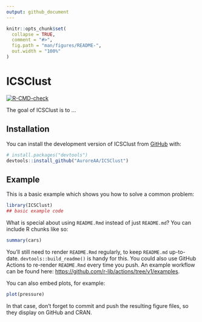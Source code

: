 ```yaml
---
output: github_document
---
```


<!-- README.md is generated from README.Rmd. Please edit that file -->

```r
knitr::opts_chunk$set(
  collapse = TRUE,
  comment = "#>",
  fig.path = "man/figures/README-",
  out.width = "100%"
)
```

# ICSClust

<!-- badges: start -->
[![R-CMD-check](https://github.com/AuroreAA/ICSClust/actions/workflows/R-CMD-check.yaml/badge.svg)](https://github.com/AuroreAA/ICSClust/actions/workflows/R-CMD-check.yaml)
<!-- badges: end -->

The goal of ICSClust is to ...

## Installation

You can install the development version of ICSClust from [GitHub](https://github.com/) with:

``` r
# install.packages("devtools")
devtools::install_github("AuroreAA/ICSClust")
```

## Example

This is a basic example which shows you how to solve a common problem:

```r
library(ICSClust)
## basic example code
```

What is special about using `README.Rmd` instead of just `README.md`? You can include R chunks like so:

```r
summary(cars)
```

You'll still need to render `README.Rmd` regularly, to keep `README.md` up-to-date. `devtools::build_readme()` is handy for this. You could also use GitHub Actions to re-render `README.Rmd` every time you push. An example workflow can be found here: <https://github.com/r-lib/actions/tree/v1/examples>.

You can also embed plots, for example:

```r
plot(pressure)
```

In that case, don't forget to commit and push the resulting figure files, so they display on GitHub and CRAN.
